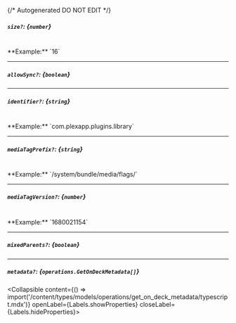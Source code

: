 {/* Autogenerated DO NOT EDIT  */}

##### `size?`: *{`number`}*
<br/>
**Example:** `16`

---
##### `allowSync?`: *{`boolean`}*

---
##### `identifier?`: *{`string`}*
<br/>
**Example:** `com.plexapp.plugins.library`

---
##### `mediaTagPrefix?`: *{`string`}*
<br/>
**Example:** `/system/bundle/media/flags/`

---
##### `mediaTagVersion?`: *{`number`}*
<br/>
**Example:** `1680021154`

---
##### `mixedParents?`: *{`boolean`}*

---
##### `metadata?`: *{`operations.GetOnDeckMetadata[]`}*
<Collapsible content={() => import('/content/types/models/operations/get_on_deck_metadata/typescript.mdx')} openLabel={Labels.showProperties} closeLabel={Labels.hideProperties}>
</Collapsible>


